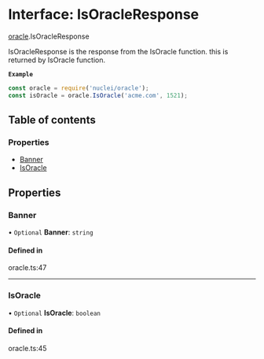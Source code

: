 # Interface: IsOracleResponse

[oracle](/templates/protocols/javascript/modules/oracle).IsOracleResponse

IsOracleResponse is the response from the IsOracle function.
this is returned by IsOracle function.

**`Example`**

```javascript
const oracle = require('nuclei/oracle');
const isOracle = oracle.IsOracle('acme.com', 1521);
```

## Table of contents

### Properties

- [Banner](/templates/protocols/javascript/modules/oracle.IsOracleResponse#banner)
- [IsOracle](/templates/protocols/javascript/modules/oracle.IsOracleResponse#isoracle)

## Properties

### Banner

• `Optional` **Banner**: `string`

#### Defined in

oracle.ts:47

___

### IsOracle

• `Optional` **IsOracle**: `boolean`

#### Defined in

oracle.ts:45
